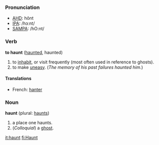 ===Pronunciation===
*[[w:AHD|AHD]]: hônt
*[[w:IPA|IPA]]: /hɔːnt/
*[[w:SAMPA|SAMPA]]: /hO:nt/

===Verb===
'''to haunt''' ([[haunted]], haunted)
# to [[inhabit]], or visit frequently (most often used in reference to ghosts).
# to make [[uneasy]].  (''The memory of his past failures haunted him.'')
====Translations====
*French: [[:fr:hanter|hanter]]

===Noun===
'''haunt''' (plural: [[haunts]])
# a place one haunts.
# (''Colloquial'') a [[ghost]].

[[it:haunt]]
[[fi:Haunt]]